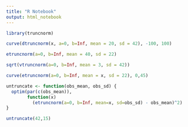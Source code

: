 ```yaml
---
title: "R Notebook"
output: html_notebook
---
```



```r
library(truncnorm)
```



```r
curve(dtruncnorm(x, a=0, b=Inf, mean = 20, sd = 42), -100, 100)
```



```r
etruncnorm(a=0, b=Inf, mean = 40, sd = 22)
```

```r
sqrt(vtruncnorm(a=0, b=Inf, mean = 3, sd = 42))
```

```r
curve(etruncnorm(a=0, b=Inf, mean = x, sd = 22), 0,45)
```




```r
untruncate <- function(obs_mean, obs_sd) {
  optim(par(c(obs_mean)),
        function(x) 
          (etruncnorm(a=0, b=Inf, mean=x, sd=obs_sd) - obs_mean)^2)
}

untruncate(42,15)
```





